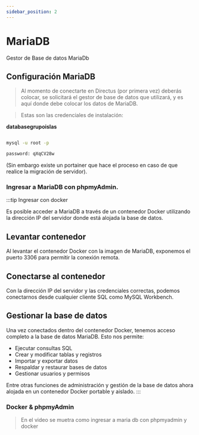 ```yaml
---
sidebar_position: 2
---
```





# MariaDB
<Highlight color="#666">Gestor de Base de datos MariaDb  </Highlight>

## Configuración MariaDB
>Al momento de conectarte en Directus  (por primera vez) deberás colocar, se solicitará el gestor de base de datos que utilizará, y es aquí donde debe colocar los datos de MariaDB. 

>Estas son las credenciales de instalación:
 
**databasegrupoislas**

```cmd docker exec -it databasegrupoislas /bin/bash

mysql -u root -p

password: qXqCV28w
```

(Sin embargo existe un portainer que hace el proceso en caso de que realice la migración de servidor). 

### Ingresar a MariaDB con phpmyAdmin.

:::tip Ingresar con docker

Es posible acceder a MariaDB a través de un contenedor Docker utilizando la dirección IP del servidor donde está alojada la base de datos.

## Levantar contenedor

Al levantar el contenedor Docker con la imagen de MariaDB, exponemos el puerto 3306 para permitir la conexión remota.

## Conectarse al contenedor

Con la dirección IP del servidor y las credenciales correctas, podemos conectarnos desde cualquier cliente SQL como MySQL Workbench. 

## Gestionar la base de datos

Una vez conectados dentro del contenedor Docker, tenemos acceso completo a la base de datos MariaDB. Esto nos permite:

- Ejecutar consultas SQL
- Crear y modificar tablas y registros
- Importar y exportar datos
- Respaldar y restaurar bases de datos 
- Gestionar usuarios y permisos

Entre otras funciones de administración y gestión de la base de datos ahora alojada en un contenedor Docker portable y aislado.
:::

### Docker & phpmyAdmin
> En el video se muetra como ingresar a maria db con phpmyadmin y docker

<VideoPlayer videoSrc="/img/mariadb/mariadb.mp4" />
